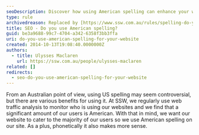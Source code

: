 ```yaml
---
seoDescription: Discover how using American spelling can enhance your website's user experience and improve search engine optimization for international audiences.
type: rule
archivedreason: Replaced by [https://www.ssw.com.au/rules/spelling-do-you-use-us-english](/rules/spelling-do-you-use-us-english)
title: SEO - Do you use American spelling?
guid: be3a9688-99c7-4704-a342-6358f3bb3ffa
uri: do-you-use-american-spelling-for-your-website
created: 2014-10-13T19:08:40.0000000Z
authors:
  - title: Ulysses Maclaren
    url: https://ssw.com.au/people/ulysses-maclaren
related: []
redirects:
  - seo-do-you-use-american-spelling-for-your-website
---
```


From an Australian point of view, using US spelling may seem controversial, but there are various benefits for using it. At SSW, we regularly use web traffic analysis to monitor who is using our websites and we find that a significant amount of our users is American.
With that in mind, we want our website to cater to the majority of our users so we use American spelling on our site. As a plus, phonetically it also makes more sense.